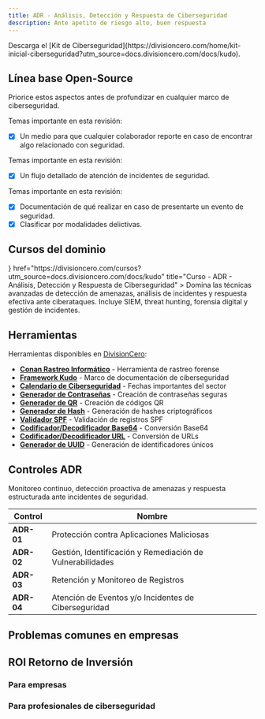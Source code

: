 ```yaml
---
title: ADR - Análisis, Detección y Respuesta de Ciberseguridad
description: Ante apetito de riesgo alto, buen respuesta
---
```



<Callout title="Quieres aprender más?">
  Descarga el [Kit de Ciberseguridad](https://divisioncero.com/home/kit-inicial-ciberseguridad?utm_source=docs.divisioncero.com/docs/kudo).
</Callout>


## Línea base Open-Source

Priorice estos aspectos antes de profundizar en cualquier marco de ciberseguridad.

<Accordions type="single">
  <Accordion title="1. Reporte de incidentes de eventos y/o incidentes de seguridad.">
  
  Temas importante en esta revisión:

  - [X] Un medio para que cualquier colaborador reporte en caso de encontrar algo relacionado con seguridad.
  
  </Accordion>
</Accordions>

<Accordions type="single">
  <Accordion title="2. Planes iniciales de mitigación masiva en protección de identidad.">
  
  Temas importante en esta revisión:

  - [X] Un flujo detallado de atención de incidentes de seguridad.
  
  </Accordion>
</Accordions>

<Accordions type="single">
  <Accordion title="3. Playbook para mitigación de eventos y/o incidentes de seguridad.">
  
  Temas importante en esta revisión:

  - [X] Documentación de qué realizar en caso de presentarte un evento de seguridad.
  - [X] Clasificar por modalidades delictivas.
  
  </Accordion>
</Accordions>


## Cursos del dominio

<Cards>
  <Card
    icon={<GraduationCap />}
    href="https://divisioncero.com/cursos?utm_source=docs.divisioncero.com/docs/kudo"
    title="Curso - ADR - Análisis, Detección y Respuesta de Ciberseguridad"
  >
    Domina las técnicas avanzadas de detección de amenazas, análisis de incidentes y respuesta efectiva ante ciberataques. Incluye SIEM, threat hunting, forensia digital y gestión de incidentes.
  </Card>
</Cards>


## Herramientas

Herramientas disponibles en [DivisionCero](https://divisioncero.com/herramientas?utm_source=docs.divisioncero.com/docs/kudo):

- **[Conan Rastreo Informático](https://divisioncero.com/home/conan)** - Herramienta de rastreo forense
- **[Framework Kudo](https://docs.divisioncero.com)** - Marco de documentación de ciberseguridad
- **[Calendario de Ciberseguridad](https://divisioncero.com/herramientas/calendario-ciberseguridad)** - Fechas importantes del sector
- **[Generador de Contraseñas](https://divisioncero.com/herramientas/generador-contrasenas)** - Creación de contraseñas seguras
- **[Generador de QR](https://divisioncero.com/herramientas/generador-qr)** - Creación de códigos QR
- **[Generador de Hash](https://divisioncero.com/herramientas/generador-hash)** - Generación de hashes criptográficos
- **[Validador SPF](https://divisioncero.com/herramientas/validador-spf)** - Validación de registros SPF
- **[Codificador/Decodificador Base64](https://divisioncero.com/herramientas/codificador-base64)** - Conversión Base64
- **[Codificador/Decodificador URL](https://divisioncero.com/herramientas/codificador-url)** - Conversión de URLs
- **[Generador de UUID](https://divisioncero.com/herramientas/generador-uuid)** - Generación de identificadores únicos

## Controles ADR

Monitoreo continuo, detección proactiva de amenazas y respuesta estructurada ante incidentes de seguridad.

<Accordions>
<Accordion title="4 Controles ADR">

| Control | Nombre |
|---------|--------|
| **ADR-01** | Protección contra Aplicaciones Maliciosas |
| **ADR-02** | Gestión, Identificación y Remediación de Vulnerabilidades |
| **ADR-03** | Retención y Monitoreo de Registros |
| **ADR-04** | Atención de Eventos y/o Incidentes de Ciberseguridad |

</Accordion>
</Accordions>


## Problemas comunes en empresas

<Callout title="Nunca han sido atacados y no ven como prioridad la atención de incidentes de seguridad. Realmente son demasiado pequeños aún." type="warning"></Callout>
<Callout title="Guardar información y registros por tiempos indefinidos sin un para qué." type="warning"></Callout>
<Callout title="No mitigan vulnerabilidades, solo nuevas features." type="warning"></Callout>


## ROI Retorno de Inversión

### Para empresas

<Callout title="Almacene y procese solo lo que sea necesario, optimización presupuestal."></Callout>
<Callout title="Conozca que riesgos y vulnerabilidades tiene el negocio."></Callout>
<Callout title="El riesgo puede ser alto, pero tener una buena capacidad de respuesta puede marcar la diferencia."></Callout>

### Para profesionales de ciberseguridad

<Callout title="Conozca que realizar en caso de incidente de seguridad informática." type="success"></Callout>
<Callout title="Coordine, implemente y mejore la capacidad de respuesta de sus equipos." type="success"></Callout>
<Callout title="Mitigue masivamente vulnerabilidades." type="success"></Callout>